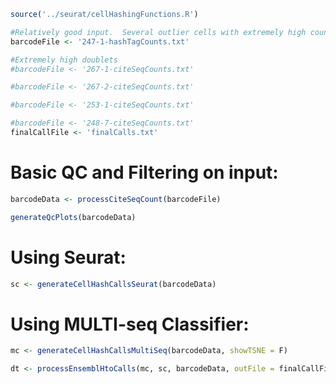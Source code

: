 ```r

source('../seurat/cellHashingFunctions.R')

#Relatively good input.  Several outlier cells with extremely high counts.
barcodeFile <- '247-1-hashTagCounts.txt'

#Extremely high doublets
#barcodeFile <- '267-1-citeSeqCounts.txt'

#barcodeFile <- '267-2-citeSeqCounts.txt'

#barcodeFile <- '253-1-citeSeqCounts.txt'

#barcodeFile <- '248-7-citeSeqCounts.txt'
finalCallFile <- 'finalCalls.txt'

```

# Basic QC and Filtering on input:

```r

barcodeData <- processCiteSeqCount(barcodeFile)

generateQcPlots(barcodeData)


```


# Using Seurat:

```r


sc <- generateCellHashCallsSeurat(barcodeData)


```

# Using MULTI-seq Classifier:

```r


mc <- generateCellHashCallsMultiSeq(barcodeData, showTSNE = F)


```



```r

dt <- processEnsemblHtoCalls(mc, sc, barcodeData, outFile = finalCallFile)


```